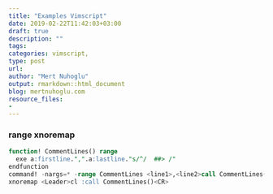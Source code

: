 ```yaml
---
title: "Examples Vimscript"
date: 2019-02-22T11:42:03+03:00 
draft: true
description: ""
tags:
categories: vimscript, 
type: post
url:
author: "Mert Nuhoglu"
output: rmarkdown::html_document
blog: mertnuhoglu.com
resource_files:
-
---
```


### range xnoremap

``` sql
function! CommentLines() range
  exe a:firstline.",".a:lastline."s/^/  ##> /"
endfunction	
command! -nargs=* -range CommentLines <line1>,<line2>call CommentLines()
xnoremap <Leader>cl :call CommentLines()<CR>
``` 

